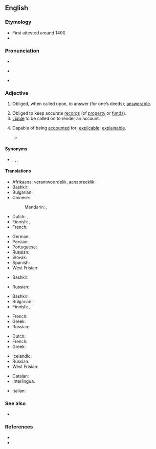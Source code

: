 ==English==

===Etymology===
* First attested around 1400.
* {{suffix|account|able|lang=en}}

===Pronunciation===
* {{IPA|/ʌˈkaʊntəbl̩/|lang=en}}
* {{a|US}} {{IPA|/ə.ˈkaʊn.tə.bəl/|lang=en}}
* {{audio|En-us-accountable.ogg|Audio (US)|lang=en}}

===Adjective===
{{en-adj}}

# Obliged, when called upon, to answer (for one’s deeds); [[answerable]].
#: {{ux|en|Every man is '''accountable''' to God for his conduct.}}
#: {{ux|en|You will be held '''accountable''' for your misdemeanors.}}
# Obliged to keep accurate [[records]] (of [[property]] or [[funds]]).
# [[liable|Liable]] to be called on to render an account.
# {{lb|en|rare}} Capable of being [[accounted]] for; [[explicable]]; [[explainable]].
#* {{quote-book|passage=True religion . . . intelligible, rational, and '''accountable''', -- not a burden but a privilege.|author={{w|Benjamin Whichcote}}}}

====Synonyms====
* {{l|en|amenable}}, {{l|en|responsible}}, {{l|en|liable}}, {{l|en|answerable}}

====Translations====
{{trans-top|obliged to answer for one’s deeds}}
* Afrikaans: verantwoordelik, aanspreeklik
* Bashkir: {{t|ba|яуаплы|sc=Cyrl}}
* Bulgarian: {{t+|bg|отговорен}}
* Chinese:
*: Mandarin: {{t|cmn|有責任的|sc=Hani}}, {{t|cmn|有解說義務的|sc=Hani}}
* Dutch: {{t+|nl|verantwoordelijk}}, {{t+|nl|aansprakelijk}}
* Finnish: {{t+|fi|vastuullinen}}, {{t|fi|vastuunalainen}}
* French: {{t+|fr|responsable|m|f}}
{{trans-mid}}
* German: {{t+|de|verantwortlich}}
* Persian: {{t+|fa|پاسخگو|tr=pâsox-gu|sc=fa-Arab}}
* Portuguese: {{t+|pt|responsável}}
* Russian: {{t+|ru|отве́тственный}}
* Slovak: {{t|sk|zúčtovateľný}}
* Spanish: {{t+|es|responsable}}
* West Frisian: {{t|fy|ferantwurdlik}}
{{trans-bottom}}

{{trans-top|obliged to keep accurate records}}
* Bashkir: {{t|ba|яуаплы|sc=Cyrl}}
{{trans-mid}}
* Russian: {{t+|ru|подотчётный}}
{{trans-bottom}}

{{trans-top|liable to be called on to render an account}}
* Bashkir: {{t|ba|яуаплы|sc=Cyrl}}
* Bulgarian: {{t|bg|подотчетен}}
* Finnish: {{t+|fi|vastuullinen}}, {{t|fi|vastuunalainen}}
{{trans-mid}}
* French: {{t+|fr|responsable|m|f}}
* Greek: {{t+|el|υπόλογος}}
* Russian: {{t+|ru|подотчётный}}
{{trans-bottom}}

{{trans-top|capable of being accounted for; explicable}}
* Dutch: {{t+|nl|verklaarbaar}}
* French: {{t|fr|expliquable|m|f}}
* Greek: {{t+|el|ευεξήγητος}}
{{trans-mid}}
* Icelandic: {{t|is|skýranlegur|m}}
* Russian: {{t+|ru|объясни́мый}}
* West Frisian: {{t|fy|ferklearber}}
{{trans-bottom}}

{{checktrans-top}}
* Catalan: {{t+check|ca|responsable}}
* Interlingua: {{t-check|ia|responsabile}}
{{trans-mid}}
* Italian: {{t+check|it|responsabile}}
{{trans-bottom}}

===See also===
* {{l|en|hold to account}}

===References===
* {{R:Century 1911}}
* {{R:OneLook}}